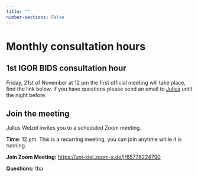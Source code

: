 ```yaml
---
title: ""
number-sections: False
---
```


# Monthly consultation hours

## 1st IGOR BIDS consultation hour
Friday, 21st of November at 12 pm the first official meeting will take place, find the link below. If you have questions please send an email to [Julius](mailto:j.welzel@neuologie.uni-kiel.de?subject=[IGOR%20BIDS]) until the night before.

## Join the meeting {#sec-zoomlink}
Julius Welzel invites you to a scheduled Zoom meeting.

**Time**: 12 pm. This is a recurring meeting, you can join anytime while it is running.

**Join Zoom Meeting:** [https://uni-kiel.zoom-x.de/j/65778224790](https://uni-kiel.zoom-x.de/j/65778224790)

**Questions:** tba

